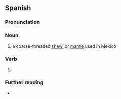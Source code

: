 ==Spanish==

===Pronunciation===
{{es-IPA}}

===Noun===
{{es-noun|m}}

# a coarse-threaded [[shawl]] or [[mantle]] used in Mexico

===Verb===
{{head|es|verb form}}

# {{es-verb form of|tapar}}

===Further reading===
* {{R:es:DRAE}}
